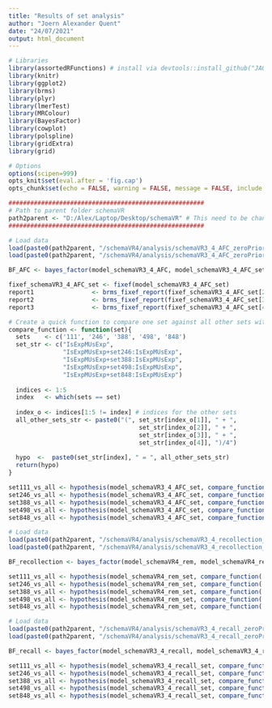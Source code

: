```yaml
---
title: "Results of set analysis"
author: "Joern Alexander Quent"
date: "24/07/2021"
output: html_document
---
```


```r
# Libraries
library(assortedRFunctions) # install via devtools::install_github("JAQuent/assortedRFunctions")
library(knitr)
library(ggplot2)
library(brms)
library(plyr)
library(lmerTest)
library(MRColour)
library(BayesFactor)
library(cowplot)
library(polspline)
library(gridExtra)
library(grid)

# Options
options(scipen=999)
opts_knit$set(eval.after = 'fig.cap')
opts_chunk$set(echo = FALSE, warning = FALSE, message = FALSE, include = TRUE)

######################################################
# Path to parent folder schemaVR
path2parent <- "D:/Alex/Laptop/Desktop/schemaVR" # This need to be changed to run this document
######################################################
```

```r
# Load data
load(paste0(path2parent, "/schemaVR4/analysis/schemaVR3_4_AFC_zeroPrior_set_20210724_131122.RData"))
load(paste0(path2parent, "/schemaVR4/analysis/schemaVR3_4_AFC_zeroPrior_20210724_162125.RData "))
```

```r
BF_AFC <- bayes_factor(model_schemaVR3_4_AFC, model_schemaVR3_4_AFC_set)
```


```r
fixef_schemaVR3_4_AFC_set <- fixef(model_schemaVR3_4_AFC_set)
report1                <- brms_fixef_report(fixef_schemaVR3_4_AFC_set[2,], 3)
report2                <- brms_fixef_report(fixef_schemaVR3_4_AFC_set[3,], 3)
report3                <- brms_fixef_report(fixef_schemaVR3_4_AFC_set[4,], 3)
```


```r
# Create a quick function to compare one set against all other sets with hypothesis
compare_function <- function(set){
  sets    <- c('111', '246', '388', '498', '848')
  set_str <- c("IsExpMUsExp",
               "IsExpMUsExp+set246:IsExpMUsExp",
               "IsExpMUsExp+set388:IsExpMUsExp",
               "IsExpMUsExp+set498:IsExpMUsExp",
               "IsExpMUsExp+set848:IsExpMUsExp")
  
  indices <- 1:5
  index   <- which(sets == set)
  
  index_o <- indices[1:5 != index] # indices for the other sets
  all_other_sets_str <- paste0("(", set_str[index_o[1]], " + ",
                                    set_str[index_o[2]], " + ", 
                                    set_str[index_o[3]], " + ", 
                                    set_str[index_o[4]], ")/4")
    
  hypo  <-  paste0(set_str[index], " = ", all_other_sets_str)
  return(hypo)
}
```



```r
set111_vs_all <- hypothesis(model_schemaVR3_4_AFC_set, compare_function('111'))
set246_vs_all <- hypothesis(model_schemaVR3_4_AFC_set, compare_function('246'))
set388_vs_all <- hypothesis(model_schemaVR3_4_AFC_set, compare_function('388'))
set498_vs_all <- hypothesis(model_schemaVR3_4_AFC_set, compare_function('498'))
set848_vs_all <- hypothesis(model_schemaVR3_4_AFC_set, compare_function('848'))
```


```r
# Load data
load(paste0(path2parent, "/schemaVR4/analysis/schemaVR3_4_recollection_zeroPrior_set_20210724_133458.RData"))
load(paste0(path2parent, "/schemaVR4/analysis/schemaVR3_4_recollection_zeroPrior_20210724_170411.RData "))
```

```r
BF_recollection <- bayes_factor(model_schemaVR4_rem, model_schemaVR4_rem_set)
```


```r
set111_vs_all <- hypothesis(model_schemaVR4_rem_set, compare_function('111'))
set246_vs_all <- hypothesis(model_schemaVR4_rem_set, compare_function('246'))
set388_vs_all <- hypothesis(model_schemaVR4_rem_set, compare_function('388'))
set498_vs_all <- hypothesis(model_schemaVR4_rem_set, compare_function('498'))
set848_vs_all <- hypothesis(model_schemaVR4_rem_set, compare_function('848'))
```




```r
# Load data
load(paste0(path2parent, "/schemaVR4/analysis/schemaVR3_4_recall_zeroPrior_set_20210724_132539.RData"))
load(paste0(path2parent, "/schemaVR4/analysis/schemaVR3_4_recall_zeroPrior_20210724_135859.RData "))
```

```r
BF_recall <- bayes_factor(model_schemaVR3_4_recall, model_schemaVR3_4_recall_set)
```


```r
set111_vs_all <- hypothesis(model_schemaVR3_4_recall_set, compare_function('111'))
set246_vs_all <- hypothesis(model_schemaVR3_4_recall_set, compare_function('246'))
set388_vs_all <- hypothesis(model_schemaVR3_4_recall_set, compare_function('388'))
set498_vs_all <- hypothesis(model_schemaVR3_4_recall_set, compare_function('498'))
set848_vs_all <- hypothesis(model_schemaVR3_4_recall_set, compare_function('848'))
```
